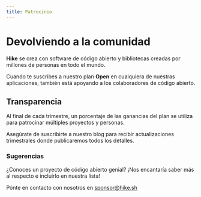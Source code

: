 ```yaml
---
title: Patrocinio
---
```


# Devolviendo a la comunidad

**Hike** se crea con software de código abierto y bibliotecas creadas por millones de personas en todo el mundo.

Cuando te suscribes a nuestro plan **Open** en cualquiera de nuestras aplicaciones, también está apoyando a los colaboradores de código abierto.

## Transparencia

Al final de cada trimestre, un porcentaje de las ganancias del plan se utiliza para patrocinar múltiples proyectos y personas.

Asegúrate de suscribirte a nuestro blog para recibir actualizaciones trimestrales donde publicaremos todos los detalles.

### Sugerencias

¿Conoces un proyecto de código abierto genial? ¡Nos encantaría saber más al respecto e incluirlo en nuestra lista!

Pónte en contacto con nosotros en [sponsor@hike.sh](mailto:sponsor@hike.sh)
